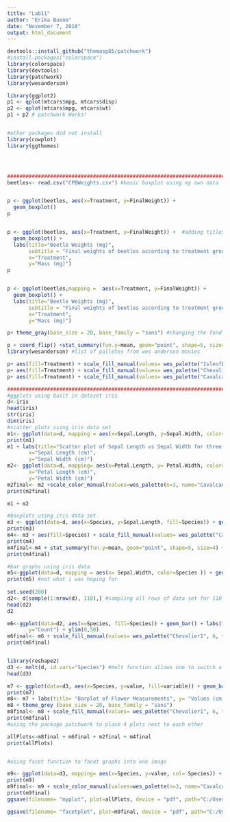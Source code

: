 ```yaml
---
title: "Lab11"
author: "Erika Bueno"
date: "November 7, 2018"
output: html_document
---
```


```r
devtools::install_github("thomasp85/patchwork")
#install.packages("colorspace")
library(colorspace)
library(devtools)
library(patchwork)
library(wesanderson)

library(ggplot2)
p1 <- qplot(mtcars$mpg, mtcars$disp)
p2 <- qplot(mtcars$mpg, mtcars$wt)
p1 + p2 # patchwork Works!


#other packages did not install
library(cowplot)
library(ggthemes)




############################################################################
beetles<- read.csv("CPBWeights.csv") #basic boxplot using my own data


p <- ggplot(beetles, aes(x=Treatment, y=FinalWeight)) + 
  geom_boxplot()
p


p <- ggplot(beetles, aes(x=Treatment, y=FinalWeight)) +  #adding titles
  geom_boxplot() +
  labs(title="Beetle Weights (mg)",
       subtitle = "Final weights of beetles according to treatment group",
       x="Treatment",
       y="Mass (mg)")
p


p <- ggplot(beetles,mapping =  aes(x=Treatment, y=FinalWeight)) + 
  geom_boxplot() +
  labs(title="Beetle Weights (mg)",
       subtitle = "Final weights of beetles according to treatment group",
       x="Treatment",
       y="Mass (mg)")

p+ theme_gray(base_size = 20, base_family = "sans") #changing the fond and theme and filling each treatment by color

p + coord_flip() +stat_summary(fun.y=mean, geom="point", shape=5, size=4)  #flipping x and y coordinates for better readability
library(wesanderson) #list of palletes from wes anderson movies

p+ aes(fill=Treatment) + scale_fill_manual(values= wes_palette("IsleofDogs1", 6, type="continuous")) + coord_flip()
p+ aes(fill=Treatment) + scale_fill_manual(values= wes_palette("Chevalier1", 6, type="continuous")) + coord_flip() +stat_summary(fun.y=mean, geom="point", shape=5, size=4) 
p+ aes(fill=Treatment) + scale_fill_manual(values= wes_palette("Cavalcanti1", 6, type="continuous"))

######################################################################################################
#ggplots using built in dataset iris
d<-iris
head(iris)
str(iris)
dim(iris)
#scatter plots using iris data set
m1<- ggplot(data=d, mapping = aes(x=Sepal.Length, y=Sepal.Width, color=Species, shape=Species)) + geom_point(size=3)
print(m1)
m1 + labs(title="Scatter plot of Sepal Length vs Sepal Width for three species of Iris",
       x="Sepal Length (cm)",
       y="Sepal Width (cm)")
m2<- ggplot(data=d, mapping= aes(x=Petal.Length, y= Petal.Width, color= Species, shape=Species))+ geom_point(size=3) + labs(title="Scatter plot of Petal Length vs Petal Width",
       x="Petal Length (cm)",
       y="Petal Width (cm)") 
m2final<- m2 +scale_color_manual(values=wes_palette(n=3, name="Cavalcanti1")) + theme_gray(base_size = 15, base_family = "sans")
print(m2final)

m1 + m2

#boxplots using iris data set
m3 <- ggplot(data=d, aes(x=Species, y=Sepal.Length, fill=Species)) + geom_boxplot()+ labs(title="Sepal Length by Species")
print(m3)
m4<- m3 + aes(fill=Species) + scale_fill_manual(values= wes_palette("Cavalcanti1", 3, type="discrete")) + coord_flip()
print(m4)
m4final<-m4 + stat_summary(fun.y=mean, geom="point", shape=5, size=4) + theme_gray(base_size = 16, base_family = "sans") #plotting the mean within each boxplot and changing the theme to grey
print(m4final)

#bar graphs using iris data
m5<-ggplot(data=d, mapping = aes(x= Sepal.Width, color=Species )) + geom_bar()
print(m5) #not what i was hoping for
 
set.seed(200)
d2<- d[sample(1:nrow(d), 110),] #sampling all rows of data set for 110 values without replacementsamp
head(d2)
d2

m6<-ggplot(data=d2, aes(x=Species, fill=Species)) + geom_bar() + labs(title="Barplot of Sepal Width",
       y="Count") + ylim(0,50)
m6final<- m6 + scale_fill_manual(values= wes_palette("Chevalier1", 6, type="continuous")) + theme_grey(base_size = 15, base_family = "sans") 
print(m6final)


library(reshape2)
d3 <- melt(d, id.vars="Species") #melt function allows one to switch a column from the wide format to long format e.g. here its creating a column that contains the long format for sepal length & width, and petal length & width
head(d3)

m7 <- ggplot(data=d3, aes(x=Species, y=value, fill=variable)) + geom_bar(stat= "identity", position = "dodge") #stat tells R to group by the different measurements, and position= dodge tells R to place each measurement per species into a separate bar
print(m7)
m8<- m7 + labs(title= "Barplot of Flower Measurements", y= "Values (cm)", x= "Species") 
m8 + theme_grey (base_size = 20, base_family = "sans")
m8final<- m8 + scale_fill_manual(values= wes_palette("Chevalier1", 6, type="continuous"), name="Iris Measurements") + theme_gray(base_size = 15, base_family = "sans")
print(m8final)
#using the package patchwork to place 4 plots next to each other

allPlots<-m8final + m6final + m2final + m4final
print(allPlots)


#using facet function to facet graphs into one image

m9<- ggplot(data=d3, mapping= aes(x=Species, y=value, col= Species)) + geom_point(size=3) + facet_grid(.~variable) + labs(title= "Flower Measurements", subtitle = "Sepal Length, Sepal Width, Petal Length, Petal Width Measurements among three Species", y="Value (cm)", x= "Species")
print(m9)
m9final<- m9 + scale_color_manual(values=wes_palette(n=3, name="Cavalcanti1")) + theme_gray(base_size = 15, base_family = "sans")
print(m9final)
ggsave(filename= "myplot", plot=allPlots, device = "pdf", path="C:/Users/ebuen/Desktop/BIO381/COMP BIOL/", scale = 1, dpi = 300, width = 15, height = 12, units= "in" ) #saving plots to pdf

ggsave(filename= "facetplot", plot=m9final, device = "pdf", path="C:/Users/ebuen/Desktop/BIO381/COMP BIOL/", scale = 1, dpi = 300, width = 12, height = 10, units= "in" ) #saving plots to pdf



```

